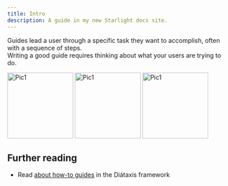 ```yaml
---
title: Intro
description: A guide in my new Starlight docs site.
---
```


Guides lead a user through a specific task they want to accomplish, often with a sequence of steps.       
Writing a good guide requires thinking about what your users are trying to do.

<div class="dgr">
<Image src={pic1} alt="Pic1" width="150" />
<Image src={pic1} alt="Pic1" width="150" />
<Image src={pic1} alt="Pic1" width="150" />
</div>

## Further reading

- Read [about how-to guides](https://diataxis.fr/how-to-guides/) in the Diátaxis framework